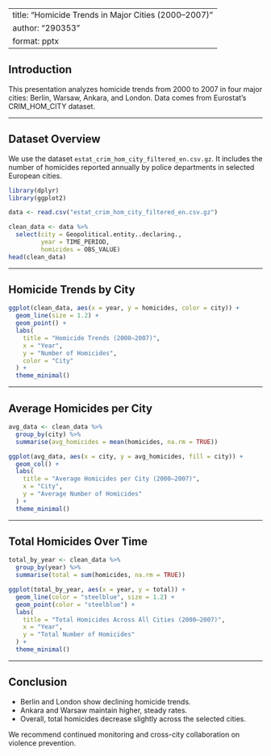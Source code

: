 
---
title: "Homicide Trends in Major Cities (2000–2007)"
author: "290353"
format: pptx
---

## Introduction

This presentation analyzes homicide trends from 2000 to 2007 in four major cities: Berlin, Warsaw, Ankara, and London. Data comes from Eurostat's CRIM_HOM_CITY dataset.

---

## Dataset Overview

We use the dataset `estat_crim_hom_city_filtered_en.csv.gz`.
It includes the number of homicides reported annually by police departments in selected European cities.

```r
library(dplyr)
library(ggplot2)

data <- read.csv("estat_crim_hom_city_filtered_en.csv.gz")

clean_data <- data %>%
  select(city = Geopolitical.entity..declaring.,
         year = TIME_PERIOD,
         homicides = OBS_VALUE)
head(clean_data)
```

---

## Homicide Trends by City

```r
ggplot(clean_data, aes(x = year, y = homicides, color = city)) +
  geom_line(size = 1.2) +
  geom_point() +
  labs(
    title = "Homicide Trends (2000–2007)",
    x = "Year",
    y = "Number of Homicides",
    color = "City"
  ) +
  theme_minimal()
```

---

## Average Homicides per City

```r
avg_data <- clean_data %>%
  group_by(city) %>%
  summarise(avg_homicides = mean(homicides, na.rm = TRUE))

ggplot(avg_data, aes(x = city, y = avg_homicides, fill = city)) +
  geom_col() +
  labs(
    title = "Average Homicides per City (2000–2007)",
    x = "City",
    y = "Average Number of Homicides"
  ) +
  theme_minimal()
```

---

## Total Homicides Over Time

```r
total_by_year <- clean_data %>%
  group_by(year) %>%
  summarise(total = sum(homicides, na.rm = TRUE))

ggplot(total_by_year, aes(x = year, y = total)) +
  geom_line(color = "steelblue", size = 1.2) +
  geom_point(color = "steelblue") +
  labs(
    title = "Total Homicides Across All Cities (2000–2007)",
    x = "Year",
    y = "Total Number of Homicides"
  ) +
  theme_minimal()
```

---

## Conclusion

- Berlin and London show declining homicide trends.
- Ankara and Warsaw maintain higher, steady rates.
- Overall, total homicides decrease slightly across the selected cities.

We recommend continued monitoring and cross-city collaboration on violence prevention.
